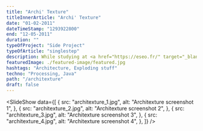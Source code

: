 ```yaml
---
title: "Archi' Texture"
titleInnerArticle: "Archi' Texture"
date: "01-02-2011"
dateTimeStamp: "1293922800"
end: "12-05-2011"
duration: ""
typeOfProject: "Side Project"
typeOfArticle: "singlestep"
description: While studying at <a href="https://eseo.fr/" target="_blank">ESEO</a> I explored and tested several programming languages in my spare time.<br>This is how I discovered <a href="http://en.wikipedia.org/wiki/Processing_(programming_language)" target="_blank">Processing</a>, a Java based program made for creative developers.<br>Convinced by the potential of this software I partnered with a <a href="https://www.linkedin.com/in/thibaudgabillard/" target="_blank">friend</a> and launched Archi’ Texture.<br><br><b>Key outcomes:</b><ul><li>Learnt a new programming language (Java).</li><li>Developed an innovative algorythm that manipulates and animates images to create generative art.</li></ul>
featuredImage: ./featured-image/featured.jpg
hashtags: "Architecture, Exploding stuff"
techno: "Processing, Java"
path: "/architexture"
draft: false
---
```


<SlideShow data={[
        {
            src: "architexture_1.jpg",
            alt: "Architexture screenshot 1",
        },
        {
            src: "architexture_2.jpg",
            alt: "Architexture screenshot 2",
        },
        {
            src: "architexture_3.jpg",
            alt: "Architexture screenshot 3",
        },
        {
            src: "architexture_4.jpg",
            alt: "Architexture screenshot 4",
        },
    ]} />
